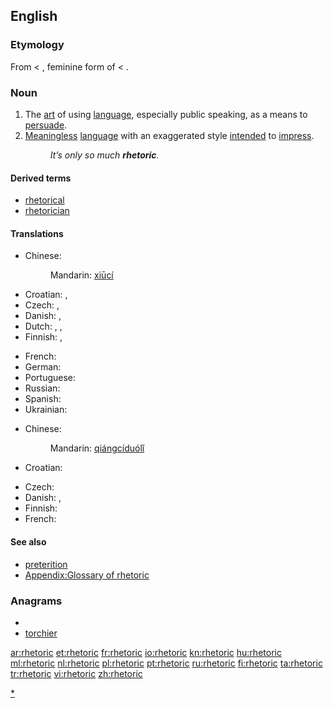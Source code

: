 ==English==
{{wikipedia}}

===Etymology===
From {{etyl|la}} {{term|rhetorica|rhētorica|lang=la}} < {{etyl|grc}} {{term|sc=polytonic|ῥητορική|tr=rhētorikē|lang=grc}}, feminine form of {{term|sc=polytonic|ῥητορικός|tr=rhētorikos||concerning public speech|lang=grc}} < {{term|sc=polytonic|ῥήτωρ|tr=rhētōr||public speaker|lang=grc}}.

===Noun===
{{en-noun|s|-}}

# The [[art]] of using [[language]], especially public speaking, as a means to [[persuade]].
# [[meaningless|Meaningless]] [[language]] with an exaggerated style [[intend]]ed to [[impress]].
#: ''It’s only so much '''rhetoric'''.''

====Derived terms====
* [[rhetorical]]
* [[rhetorician]]

====Translations====
{{trans-top|art of using language for persuasion}}
* Chinese: {{zh-ts|修辭|修辞}}
*: Mandarin: [[xiū ]][[cí]]
* Croatian: {{t-|hr|retorika|f|alt=retòrika}}, {{t-|hr|govorništvo|n|alt=gòvōrnīštvo}}
* Czech: {{t-|cs|řečnictví|n}}, {{t-|cs|rétorika|f}}
* Danish: {{t|da|retorik}},  {{t|da|velformuleret}}
* Dutch: {{t-|nl|redekunde|f}}, {{t-|nl|retorica|f}}, {{t+|nl|retoriek|f}}
* Finnish: {{t-|fi|puhetaito}}, {{t+|fi|retoriikka}}
{{trans-mid}}
* French: {{t+|fr|rhétorique|f}}
* German: {{t+|de|Rhetorik|f}}
* Portuguese: {{t+|pt|retórica|f}}
* Russian: {{t-|ru|реторика|f|tr=retórika}}
* Spanish: {{t+|es|retórica|f}}
* Ukrainian: {{t-|uk|реторика|f|tr=retóryka|xs=Ukrainian}}
{{trans-bottom}}

{{trans-top|meaningless language}}
* Chinese: {{zh-ts|強詞奪理|强词夺理}}
*: Mandarin: [[qiáng]][[ cí]][[ duó]][[ lǐ]]
* Croatian: {{t-|hr|retorika|f|alt=retòrika}}
{{trans-mid}}
* Czech: {{t-|cs|rétorika|f}}
* Danish: {{t|da|retorik}},  {{t|da|kancellistil}}
* Finnish: {{t+|fi|retoriikka}}
* French: {{t+|fr|rhétorique|f}}
{{trans-bottom}}

====See also====
* [[preterition]] <!--  you don't speak of something but you evoke it under a negative way -->
* [[Appendix:Glossary of rhetoric]]

===Anagrams===
* {{alphagram|cehiorrt}}
* [[torchier#English|torchier]]

[[Category:Rhetoric|*]]

[[ar:rhetoric]]
[[et:rhetoric]]
[[fr:rhetoric]]
[[io:rhetoric]]
[[kn:rhetoric]]
[[hu:rhetoric]]
[[ml:rhetoric]]
[[nl:rhetoric]]
[[pl:rhetoric]]
[[pt:rhetoric]]
[[ru:rhetoric]]
[[fi:rhetoric]]
[[ta:rhetoric]]
[[tr:rhetoric]]
[[vi:rhetoric]]
[[zh:rhetoric]]